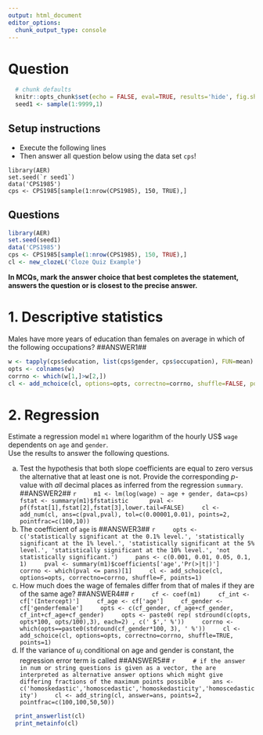 ```yaml
---
output: html_document
editor_options: 
  chunk_output_type: console
---
```


Question
========
  
```r
  # chunk defaults
  knitr::opts_chunk$set(echo = FALSE, eval=TRUE, results='hide', fig.show ='hide', comment=NA, message=FALSE)
  seed1 <- sample(1:9999,1)
```

## Setup instructions

- Execute the following lines
- Then answer all question below using the data set `cps`!

```{ }
library(AER)
set.seed(`r seed1`)
data('CPS1985')
cps <- CPS1985[sample(1:nrow(CPS1985), 150, TRUE),]
```


## Questions

```r
library(AER)
set.seed(seed1)
data('CPS1985')
cps <- CPS1985[sample(1:nrow(CPS1985), 150, TRUE),]
cl <- new_clozeL('Cloze Quiz Example')
```

**In MCQs, mark the answer choice that best completes the statement, answers the question or is closest to the precise answer.**  

# 1. Descriptive statistics

Males have more years of education than females on average in which of the following occupations? \#\#ANSWER1\#\#
```r
w <- tapply(cps$education, list(cps$gender, cps$occupation), FUN=mean)
opts <- colnames(w)
corrno <- which(w[1,]>w[2,])
cl <- add_mchoice(cl, options=opts, correctno=corrno, shuffle=FALSE, points=2, display='horizontal')
```

# 2. Regression

Estimate a regression model `m1` where logarithm of the hourly US$ `wage` dependents on `age` and `gender`.  
Use the results to answer the following questions.

a.  Test the hypothesis that both slope coefficients are equal to zero versus the alternative that at least one is not. Provide the corresponding $p$-value with *all* decimal places as inferred from the regression `summary`. \#\#ANSWER2\#\#
    ```r
    m1 <- lm(log(wage) ~ age + gender, data=cps)    
    fstat <- summary(m1)$fstatistic 
    pval <- pf(fstat[1],fstat[2],fstat[3],lower.tail=FALSE)
    cl <- add_num(cl, ans=c(pval,pval), tol=c(0.00001,0.01), points=2, pointfrac=c(100,10))
    ```
b.  The coefficient of `age` is \#\#ANSWER3\#\#
    ```r
    opts <- c('statistically significant at the 0.1% level.', 'statistically significant at the 1% level.', 'statistically significant at the 5% level.', 'statistically significant at the 10% level.', 'not statistically significant.')
    pans <- c(0.001, 0.01, 0.05, 0.1, 1)
    pval <- summary(m1)$coefficients['age','Pr(>|t|)']
    corrno <- which(pval <= pans)[1]
    cl <- add_schoice(cl, options=opts, correctno=corrno, shuffle=F, points=1)
    ```
c.  How much does the wage of females differ from that of males if they are of the same age? \#\#ANSWER4\#\#
    ```r
    cf <- coef(m1)
    cf_int <- cf['(Intercept)']
    cf_age <- cf['age']
    cf_gender <- cf['genderfemale']
    opts <- c(cf_gender, cf_age+cf_gender, cf_int+cf_age+cf_gender)
    opts <- paste0( rep( stdround(c(opts, opts*100, opts/100),3), each=2) , c(' $',' %'))
    corrno <- which(opts==paste0(stdround(cf_gender*100, 3), ' %'))
    cl <- add_schoice(cl, options=opts, correctno=corrno, shuffle=TRUE, points=1)
    ```
d.  If the variance of $u_i$ conditional on age and gender is constant, the regression error term is called \#\#ANSWER5\#\#
    ```r
    # if the answer in num or string questions is given as a vector, the are interpreted as alternative answer options which might give differing fractions of the maximum points possible
    ans <- c('homoskedastic','homoscedastic','homoskedasticity','homoscedasticity')
    cl <- add_string(cl, answer=ans, points=2, pointfrac=c(100,100,50,50))
    ```

```r
  print_answerlist(cl)
  print_metainfo(cl)
```
